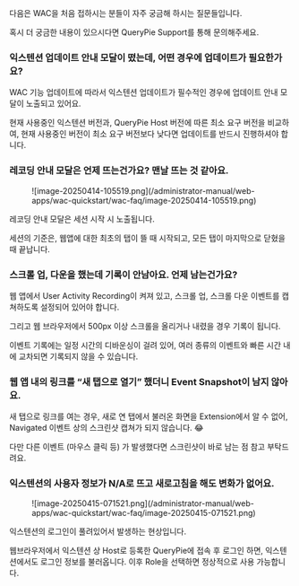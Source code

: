 다음은 WAC을 처음 접하시는 분들이 자주 궁금해 하시는 질문들입니다.

혹시 더 궁금한 내용이 있으시다면 QueryPie Support를 통해 문의해주세요.


### 익스텐션 업데이트 안내 모달이 떴는데, 어떤 경우에 업데이트가 필요한가요?

WAC 기능 업데이트에 따라서 익스텐션 업데이트가 필수적인 경우에 업데이트 안내 모달이 노출되고 있어요.

현재 사용중인 익스텐션 버전과, QueryPie Host 버전에 따른 최소 요구 버전을 비교하여, 현재 사용중인 버전이 최소 요구 버전보다 낮다면 업데이트를 반드시 진행하셔야 합니다.


### 레코딩 안내 모달은 언제 뜨는건가요? 맨날 뜨는 것 같아요.

<figure data-layout="center" data-align="center">
![image-20250414-105519.png](/administrator-manual/web-apps/wac-quickstart/wac-faq/image-20250414-105519.png)
</figure>

레코딩 안내 모달은 세션 시작 시 노출됩니다.

세션의 기준은, 웹앱에 대한 최초의 탭이 뜰 때 시작되고, 모든 탭이 마지막으로 닫혔을때 끝납니다.


### 스크롤 업, 다운을 했는데 기록이 안남아요. 언제 남는건가요?

웹 앱에서 User Activity Recording이 켜져 있고, 스크롤 업, 스크롤 다운 이벤트를 캡쳐하도록 설정되어 있어야 합니다.

그리고 웹 브라우저에서 500px 이상 스크롤을 올리거나 내렸을 경우 기록이 됩니다.

이벤트 기록에는 일정 시간의 디바운싱이 걸려 있어, 여러 종류의 이벤트와 빠른 시간 내에 교차되면 기록되지 않을 수 있습니다.


### 웹 앱 내의 링크를 “새 탭으로 열기” 했더니 Event Snapshot이 남지 않아요.

새 탭으로 링크를 여는 경우, 새로 연 탭에서 불러온 화면을 Extension에서 알 수 없어, Navigated 이벤트 상의 스크린샷 캡쳐가 되지 않습니다. :joy:

다만 다른 이벤트 (마우스 클릭 등) 가 발생했다면 스크린샷이 바로 남는 점 참고 부탁드려요.


### 익스텐션의 사용자 정보가 N/A로 뜨고 새로고침을 해도 변화가 없어요.

<figure data-layout="center" data-align="center">
![image-20250415-071521.png](/administrator-manual/web-apps/wac-quickstart/wac-faq/image-20250415-071521.png)
</figure>

익스텐션의 로그인이 풀려있어서 발생하는 현상입니다.

웹브라우저에서 익스텐션 상 Host로 등록한 QueryPie에 접속 후 로그인 하면, 익스텐션에서도 로그인 정보를 불러옵니다. 이후 Role을 선택하면 정상적으로 사용 가능합니다.
